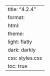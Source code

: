 ---
title: "4.2.4"
format:
    html:
        theme:
            light: flatly
            dark: darkly
        css: styles.css
        toc: true
---